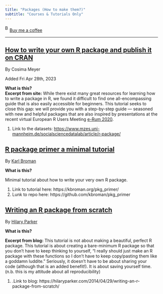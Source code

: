 ```yaml
---
title: "Packages (How to make them?)"
subtitle: "Courses & Tutorials Only"
---
```


<link href="https://fonts.googleapis.com/css?family=Cookie" rel="stylesheet"><a class="bmc-button" target="_blank" href="https://www.buymeacoffee.com/JoscelinRocha">![Buy me a coffee](https://cdn.buymeacoffee.com/buttons/bmc-new-btn-logo.svg){alt="Buy me a coffee" width="15" height="21"}Buy me a coffee</a>

------------------------------------------------------------------------

## [How to write your own R package and publish it on CRAN](https://www.mzes.uni-mannheim.de/socialsciencedatalab/article/r-package/)

By Cosima Meyer

Added Fri Apr 28th, 2023

**What is this?**\
**Excerpt from site:** While there exist many great resources for learning how to write a package in R, we found it difficult to find one all-encompassing guide that is also easily accessible for beginners. This tutorial seeks to close this gap: we will provide you with a step-by-step guide --- seasoned with new and helpful packages that are also inspired by presentations at the recent virtual European R Users Meeting [e-Rum 2020](https://2020.erum.io/).

1.  Link to the datasets: <https://www.mzes.uni-mannheim.de/socialsciencedatalab/article/r-package/>

## [R package primer a minimal tutorial](https://kbroman.org/pkg_primer/)

By [Karl Broman](https://kbroman.org/pkg_primer/)

**What is this?**

Minimal tutorial about how to write your very own R package.

1.  Link to tutorial here: https://kbroman.org/pkg_primer/
2.  Lunk to repo here: https://github.com/kbroman/pkg_primer

## [Writing an R package from scratch](https://hilaryparker.com/2014/04/29/writing-an-r-package-from-scratch/)

By [Hilary Parker](https://hilaryparker.com/2014/04/29/writing-an-r-package-from-scratch/)

**What is this?**

**Excerpt from blog:** This tutorial is not about making a beautiful, perfect R package. This tutorial is about creating a bare-minimum R package so that you don't have to keep thinking to yourself, "I really should just make an R package with these functions so I don't have to keep copy/pasting them like a goddamn luddite." Seriously, it doesn't have to be about sharing your code (although that is an added benefit!). It is about saving yourself time. (n.b. this is my attitude about all reproducibility)

1.  .Link to blog: https://hilaryparker.com/2014/04/29/writing-an-r-package-from-scratch/
